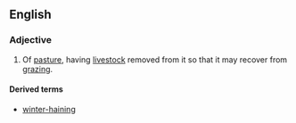 ==English==
===Adjective===
{{en-adj|-}}

#Of [[pasture]], having [[livestock]] removed from it so that it may recover from [[grazing]].

====Derived terms====
*[[winter-haining]]